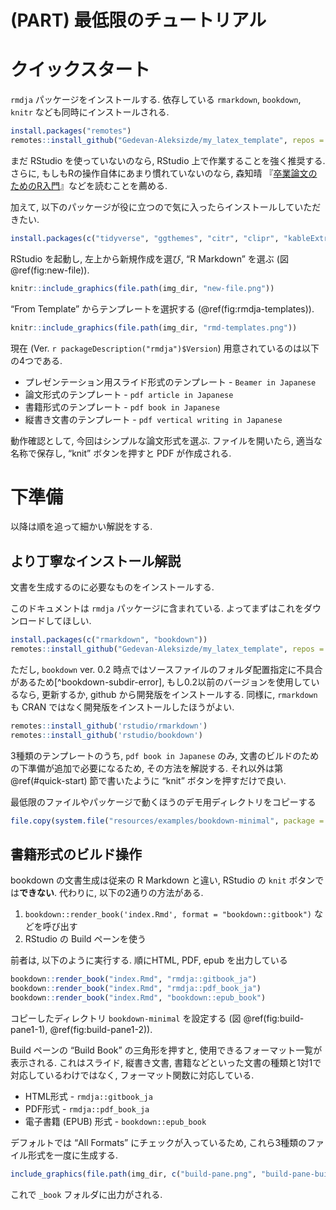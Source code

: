 # (PART) 最低限のチュートリアル {-}

# クイックスタート {#quick-start}

`rmdja` パッケージをインストールする. 依存している `rmarkdown`, `bookdown`, `knitr` なども同時にインストールされる.

```r
install.packages("remotes")
remotes::install_github("Gedevan-Aleksizde/my_latex_template", repos = NULL)
```

まだ RStudio を使っていないのなら, RStudio 上で作業することを強く推奨する. さらに, もしもRの操作自体にあまり慣れていないのなら, 森知晴 『[卒業論文のためのR入門](https://tomoecon.github.io/R_for_graduate_thesis/)』などを読むことを薦める. 

加えて, 以下のパッケージが役に立つので気に入ったらインストールしていただきたい.

```r
install.packages(c("tidyverse", "ggthemes", "citr", "clipr", "kableExtra"))
```

RStudio を起動し, 左上から新規作成を選び, "R Markdown" を選ぶ (図 \@ref(fig:new-file)).

```r
knitr::include_graphics(file.path(img_dir, "new-file.png"))
```

"From Template" からテンプレートを選択する (\@ref(fig:rmdja-templates)).

```r
knitr::include_graphics(file.path(img_dir, "rmd-templates.png"))
```

現在 (Ver. `r packageDescription("rmdja")$Version`) 用意されているのは以下の4つである.

* プレゼンテーション用スライド形式のテンプレート - `Beamer in Japanese`
* 論文形式のテンプレート - `pdf article in Japanese`
* 書籍形式のテンプレート - `pdf book in Japanese`
* 縦書き文書のテンプレート - `pdf vertical writing in Japanese`

動作確認として, 今回はシンプルな論文形式を選ぶ. ファイルを開いたら, 適当な名称で保存し, "knit" ボタンを押すと PDF が作成される.

# 下準備

以降は順を追って細かい解説をする.

## より丁寧なインストール解説

文書を生成するのに必要なものをインストールする.

このドキュメントは `rmdja` パッケージに含まれている. よってまずはこれをダウンロードしてほしい.

```r
install.packages(c("rmarkdown", "bookdown"))
remotes::install_github("Gedevan-Aleksizde/my_latex_template", repos = NULL)
```

ただし, `bookdown` ver. 0.2 時点ではソースファイルのフォルダ配置指定に不具合があるため[^bookdown-subdir-error], もし0.2以前のバージョンを使用しているなら, 更新するか, github から開発版をインストールする. 同様に, `rmarkdown` も CRAN ではなく開発版をインストールしたほうがよい.

```r
remotes::install_github('rstudio/rmarkdown')
remotes::install_github('rstudio/bookdown')
```


3種類のテンプレートのうち, `pdf book in Japanese` のみ, 文書のビルドのための下準備が追加で必要になるため, その方法を解説する. それ以外は第 \@ref(#quick-start) 節で書いたように "knit" ボタンを押すだけで良い.

最低限のファイルやパッケージで動くほうのデモ用ディレクトリをコピーする

```r
file.copy(system.file("resources/examples/bookdown-minimal", package = "rmdja"), "./", recursive = T)
```

## 書籍形式のビルド操作

bookdown の文書生成は従来の R Markdown と違い, RStudio の `knit` ボタンでは**できない**. 代わりに, 以下の2通りの方法がある.

1. `bookdown::render_book('index.Rmd', format = "bookdown::gitbook")` などを呼び出す
2. RStudio の Build ペーンを使う

前者は, 以下のように実行する. 順にHTML, PDF, epub を出力している

```r
bookdown::render_book("index.Rmd", "rmdja::gitbook_ja")
bookdown::render_book("index.Rmd", "rmdja::pdf_book_ja")
bookdown::render_book("index.Rmd", "bookdown::epub_book")
```

コピーしたディレクトリ `bookdown-minimal` を設定する (図 \@ref(fig:build-pane1-1), \@ref(fig:build-pane1-2)).

Build ペーンの "Build Book" の三角形を押すと, 使用できるフォーマット一覧が表示される. これはスライド, 縦書き文書, 書籍などといった文書の種類と1対1で対応しているわけではなく, フォーマット関数に対応している.

* HTML形式 - `rmdja::gitbook_ja`
* PDF形式 - `rmdja::pdf_book_ja`
* 電子書籍 (EPUB) 形式 - `bookdown::epub_book`

デフォルトでは "All Formats" にチェックが入っているため, これら3種類のファイル形式を一度に生成する. 

```r
include_graphics(file.path(img_dir, c("build-pane.png", "build-pane-build.png")))
```

これで `_book` フォルダに出力がされる.

